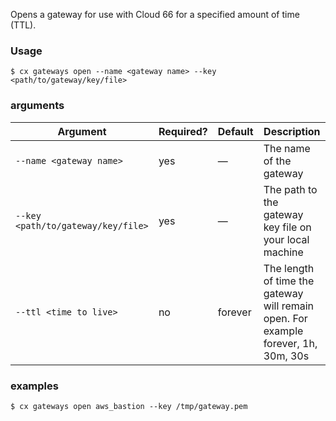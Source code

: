 Opens a gateway for use with Cloud 66 for a specified amount of time (TTL).

### Usage

```shell
$ cx gateways open --name <gateway name> --key <path/to/gateway/key/file>
```

### arguments

| Argument | Required? | Default | Description |
|  ---  |  ---  |  ---  |  ---  |
| `--name <gateway name>` | yes | — | The name of the gateway |
| `--key <path/to/gateway/key/file>` | yes | — | The path to the gateway key file on your local machine |
| `--ttl <time to live>` | no | forever | The length of time the gateway will remain open. For example  forever, 1h, 30m, 30s |

### examples

```shell
$ cx gateways open aws_bastion --key /tmp/gateway.pem
```

